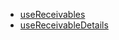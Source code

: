- [useReceivables](/Receivables/hooks/useReceivables)
- [useReceivableDetails](/Receivables/hooks/useReceivableDetails)
